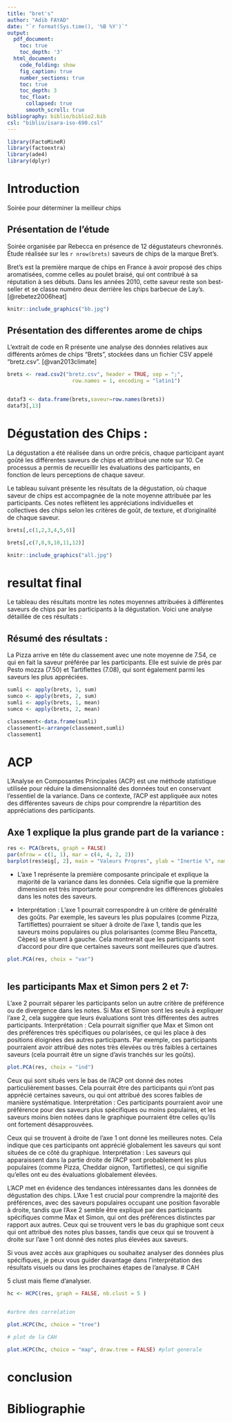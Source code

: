 ```yaml
---
title: "bret's"
author: "Adib FAYAD"
date: "`r format(Sys.time(), '%B %Y')`"
output:
  pdf_document:
    toc: true
    toc_depth: '3'
  html_document:
    code_folding: show
    fig_caption: true
    number_sections: true
    toc: true
    toc_depth: 3
    toc_float:
      collapsed: true
      smooth_scroll: true
bibliography: biblio/biblio2.bib
csl: "biblio/isara-iso-690.csl"
---
```


```r

library(FactoMineR)
library(factoextra)
library(ade4)
library(dplyr)

```



# Introduction

Soirée pour déterminer la meilleur chips

## Présentation de l'étude

Soirée organisée par Rebecca en présence de 12 dégustateurs chevronnés.  
Étude réalisée sur les `r nrow(brets)` saveurs de chips de la marque Bret’s.  

Bret’s est la première marque de chips en France à avoir proposé des chips aromatisées, comme celles au poulet braisé, qui ont contribué à sa réputation à ses débuts. Dans les années 2010, cette saveur reste son best-seller et se classe numéro deux derrière les chips barbecue de Lay’s.[@rebetez2006heat]


```r
knitr::include_graphics("bb.jpg")
```


## Présentation des differentes arome de chips
L'extrait de code en R présente une analyse des données relatives aux différents arômes de chips "Brets", stockées dans un fichier CSV appelé "bretz.csv". [@van2013climate]

```r


brets <- read.csv2("bretz.csv", header = TRUE, sep = ";", 
                     row.names = 1, encoding = "latin1")


dataf3 <- data.frame(brets,saveur=row.names(brets))
dataf3[,13]
```

# Dégustation des Chips :

La dégustation a été réalisée dans un ordre précis, chaque participant ayant goûté les différentes saveurs de chips et attribué une note sur 10. Ce processus a permis de recueillir les évaluations des participants, en fonction de leurs perceptions de chaque saveur.

Le tableau suivant présente les résultats de la dégustation, où chaque saveur de chips est accompagnée de la note moyenne attribuée par les participants. Ces notes reflètent les appréciations individuelles et collectives des chips selon les critères de goût, de texture, et d'originalité de chaque saveur.

```r

brets[,c(1,2,3,4,5,6)]
```
```r

brets[,c(7,8,9,10,11,12)]
```
```r
knitr::include_graphics("all.jpg")
```

# resultat final

Le tableau des résultats montre les notes moyennes attribuées à différentes saveurs de chips par les participants à la dégustation. Voici une analyse détaillée de ces résultats :

## Résumé des résultats :
La Pizza arrive en tête du classement avec une note moyenne de 7.54, ce qui en fait la saveur préférée par les participants. Elle est suivie de près par Pesto mozza (7.50) et Tartiflettes (7.08), qui sont également parmi les saveurs les plus appréciées.

```r
sumli <- apply(brets, 1, sum)
sumco <- apply(brets, 2, sum)
sumli <- apply(brets, 1, mean)
sumco <- apply(brets, 2, mean)

classement<-data.frame(sumli)
classement1<-arrange(classement,sumli)
classement1

```


# ACP
L'Analyse en Composantes Principales (ACP) est une méthode statistique utilisée pour réduire la dimensionnalité des données tout en conservant l’essentiel de la variance. Dans ce contexte, l'ACP est appliquée aux notes des différentes saveurs de chips pour comprendre la répartition des appréciations des participants.

## Axe 1 explique la plus grande part de la variance :
```r
res <- PCA(brets, graph = FALSE)
par(mfrow = c(1, 1), mar = c(4, 4, 2, 2))
barplot(res$eig[, 2], main = "Valeurs Propres", ylab = "Inertie %", names.arg = paste("Axe", 1: nrow(res$eig)))


```
- L'axe 1 représente la première composante principale et explique la majorité de la variance dans les données. Cela signifie que la première dimension est très importante pour comprendre les différences globales dans les notes des saveurs.

- Interprétation : L'axe 1 pourrait correspondre à un critère de généralité des goûts. Par exemple, les saveurs les plus populaires (comme Pizza, Tartiflettes) pourraient se situer à droite de l'axe 1, tandis que les saveurs moins populaires ou plus polarisantes (comme Bleu Pancetta, Cèpes) se situent à gauche. Cela montrerait que les participants sont d'accord pour dire que certaines saveurs sont meilleures que d’autres.

```r
plot.PCA(res, choix = "var")



```

## les participants Max et Simon pers 2 et 7:
L'axe 2 pourrait séparer les participants selon un autre critère de préférence ou de divergence dans les notes. Si Max et Simon sont les seuls à expliquer l'axe 2, cela suggère que leurs évaluations sont très différentes des autres participants.
Interprétation : Cela pourrait signifier que Max et Simon ont des préférences très spécifiques ou polarisées, ce qui les place à des positions éloignées des autres participants. Par exemple, ces participants pourraient avoir attribué des notes très élevées ou très faibles à certaines saveurs (cela pourrait être un signe d’avis tranchés sur les goûts).

```r

plot.PCA(res, choix = "ind")


```
Ceux qui sont situés vers le bas de l'ACP ont donné des notes particulièrement basses. Cela pourrait être des participants qui n'ont pas apprécié certaines saveurs, ou qui ont attribué des scores faibles de manière systématique.
Interprétation : Ces participants pourraient avoir une préférence pour des saveurs plus spécifiques ou moins populaires, et les saveurs moins bien notées dans le graphique pourraient être celles qu'ils ont fortement désapprouvées.

Ceux qui se trouvent à droite de l'axe 1 ont donné les meilleures notes. Cela indique que ces participants ont apprécié globalement les saveurs qui sont situées de ce côté du graphique.
Interprétation : Les saveurs qui apparaissent dans la partie droite de l'ACP sont probablement les plus populaires (comme Pizza, Cheddar oignon, Tartiflettes), ce qui signifie qu'elles ont eu des évaluations globalement élevées.

L'ACP met en évidence des tendances intéressantes dans les données de dégustation des chips. L'Axe 1 est crucial pour comprendre la majorité des préférences, avec des saveurs populaires occupant une position favorable à droite, tandis que l'Axe 2 semble être expliqué par des participants spécifiques comme Max et Simon, qui ont des préférences distinctes par rapport aux autres. Ceux qui se trouvent vers le bas du graphique sont ceux qui ont attribué des notes plus basses, tandis que ceux qui se trouvent à droite sur l'axe 1 ont donné des notes plus élevées aux saveurs.

Si vous avez accès aux graphiques ou souhaitez analyser des données plus spécifiques, je peux vous guider davantage dans l'interprétation des résultats visuels ou dans les prochaines étapes de l’analyse.
# CAH

5 clust mais fleme d'analyser.

```r


hc <- HCPC(res, graph = FALSE, nb.clust = 5 )


#arbre des correlation

plot.HCPC(hc, choice = "tree")

# plot de la CAH

plot.HCPC(hc, choice = "map", draw.tree = FALSE) #plot generale


```


# conclusion

# Bibliographie



